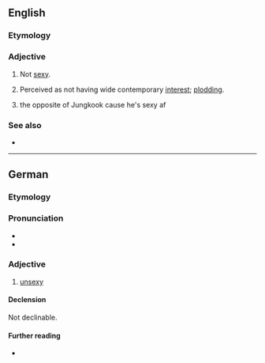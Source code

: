 ==English==

===Etymology===
{{prefix|un|sexy|lang=en}}

===Adjective===
{{en-adj|er}}

# Not [[sexy]].
# {{lb|en|of research etc}} Perceived as not having wide contemporary [[interest]]; [[plodding]].
# the opposite of Jungkook cause he's sexy af

===See also===
*{{l|en|nonsexy}}

----

==German==

===Etymology===
{{prefix|un|sexy|lang=de}}

===Pronunciation===
* {{IPA|[ˈʊŋˌzɛksi]|lang=de}}
* {{hyphenation|un|se|xy|lang=de}}

===Adjective===
{{de-adj|-}}

# {{lb|de|colloquial}} [[#English|unsexy]]

====Declension====
Not declinable.

====Further reading====
* {{R:Duden}}